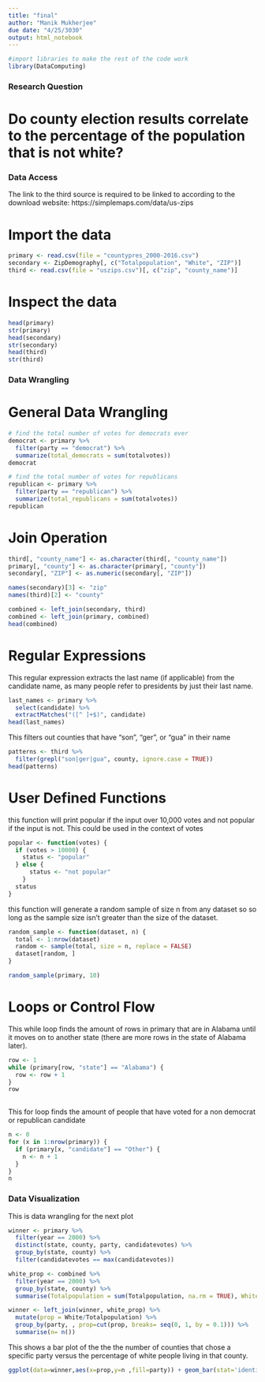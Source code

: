 ```yaml
---
title: "final"
author: "Manik Mukherjee"
due date: "4/25/3030"
output: html_notebook
---
```


```r
#import libraries to make the rest of the code work
library(DataComputing)
```

### Research Question

# Do county election results correlate to the percentage of the population that is not white?

### Data Access

The link to the third source is required to be linked to according to the download website: https://simplemaps.com/data/us-zips

# Import the data
```r
primary <- read.csv(file = "countypres_2000-2016.csv")
secondary <- ZipDemography[, c("Totalpopulation", "White", "ZIP")]
third <- read.csv(file = "uszips.csv")[, c("zip", "county_name")]
```

# Inspect the data
```r
head(primary)
str(primary)
head(secondary)
str(secondary)
head(third)
str(third)
```


### Data Wrangling

# General Data Wrangling

```r
# find the total number of votes for democrats ever
democrat <- primary %>%
  filter(party == "democrat") %>%
  summarize(total_democrats = sum(totalvotes))
democrat

# find the total number of votes for republicans
republican <- primary %>%
  filter(party == "republican") %>%
  summarize(total_republicans = sum(totalvotes))
republican
```

# Join Operation

```r
third[, "county_name"] <- as.character(third[, "county_name"])
primary[, "county"] <- as.character(primary[, "county"])
secondary[, "ZIP"] <- as.numeric(secondary[, "ZIP"])

names(secondary)[3] <- "zip"
names(third)[2] <- "county"
```


```r
combined <- left_join(secondary, third)
combined <- left_join(primary, combined)
head(combined)
```

# Regular Expressions

This regular expression extracts the last name (if applicable) from the candidate name, as many people refer to presidents by just their last name.

```r
last_names <- primary %>%
  select(candidate) %>%
  extractMatches("([^ ]+$)", candidate)
head(last_names)
```

This filters out counties that have "son", "ger", or "gua" in their name

```r
patterns <- third %>%
  filter(grepl("son|ger|gua", county, ignore.case = TRUE))
head(patterns)
```

# User Defined Functions

this function will print popular if the input over 10,000 votes and not popular if the input is not.  This could be used in the context of votes

```r
popular <- function(votes) {
  if (votes > 10000) {
    status <- "popular"
  } else {
      status <- "not popular"
    }
  status
}
```

this function will generate a random sample of size n from any dataset so so long as the sample size isn't greater than the size of the dataset.

```r
random_sample <- function(dataset, n) {
  total <- 1:nrow(dataset)
  random <- sample(total, size = n, replace = FALSE)
  dataset[random, ]
}

random_sample(primary, 10)
``` 

# Loops or Control Flow

This while loop finds the amount of rows in primary that are in Alabama until it moves on to another state (there are more rows in the state of Alabama later). 

```r
row <- 1
while (primary[row, "state"] == "Alabama") {
  row <- row + 1
}
row
  
``` 

This for loop finds the amount of people that have voted for a non democrat or republican candidate

```r
n <- 0
for (x in 1:nrow(primary)) {
  if (primary[x, "candidate"] == "Other") {
    n <- n + 1
  }
}
n
``` 


### Data Visualization

This is data wrangling for the next plot

```r

winner <- primary %>%
  filter(year == 2000) %>%
  distinct(state, county, party, candidatevotes) %>%
  group_by(state, county) %>%
  filter(candidatevotes == max(candidatevotes))

white_prop <- combined %>%
  filter(year == 2000) %>%
  group_by(state, county) %>%
  summarise(Totalpopulation = sum(Totalpopulation, na.rm = TRUE), White = sum(White, na.rm = TRUE))

winner <- left_join(winner, white_prop) %>%
  mutate(prop = White/Totalpopulation) %>%
  group_by(party, , prop=cut(prop, breaks= seq(0, 1, by = 0.1))) %>% 
  summarise(n= n())
``` 

This shows a bar plot of the the the number of counties that chose a specific party versus the percentage of white people living in that county.

```r

ggplot(data=winner,aes(x=prop,y=n ,fill=party)) + geom_bar(stat='identity',position='dodge', width=.9)

``` 




